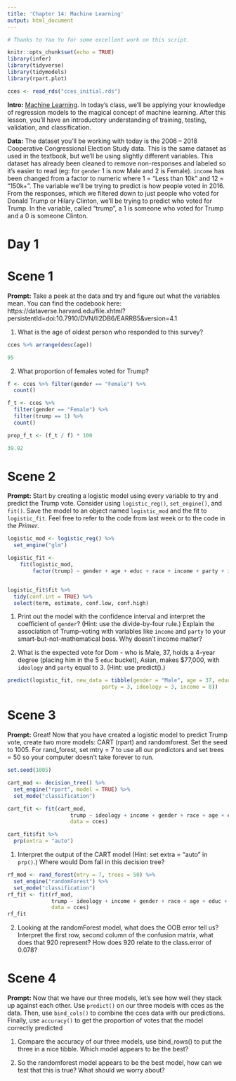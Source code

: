 ```yaml
---
title: 'Chapter 14: Machine Learning'
output: html_document
---
```


```r
# Thanks to Yao Yu for some excellent work on this script.

knitr::opts_chunk$set(echo = TRUE)
library(infer)
library(tidyverse)
library(tidymodels)
library(rpart.plot)

cces <- read_rds("cces_initial.rds")
```

**Intro:** [Machine Learning](https://davidkane9.github.io/PPBDS/14-machine-learning.html). In today's class, we'll be applying your knowledge of regression models to the magical concept of machine learning. After this lesson, you'll have an introductory understanding of training, testing, validation, and classification.

**Data:** The dataset you'll be working with today is the 2006 -- 2018 Cooperative Congressional Election Study data. This is the same dataset as used in the textbook, but we'll be using slightly different variables. This dataset has already been cleaned to remove non-responses and labeled so it's easier to read (eg: for `gender` 1 is now Male and 2 is Female). `income` has been changed from a factor to numeric where 1 = "Less than 10k" and 12 = "150k+". The variable we'll be trying to predict is how people voted in 2016. From the responses, which we filtered down to just people who voted for Donald Trump or Hilary Clinton, we'll be trying to predict who voted for Trump. In the variable, called "trump", a 1 is someone who voted for Trump and a 0 is someone Clinton.

# Day 1

# Scene 1

**Prompt:** Take a peek at the data and try and figure out what the variables mean. You can find the codebook here: https://dataverse.harvard.edu/file.xhtml?persistentId=doi:10.7910/DVN/II2DB6/EARRB5&version=4.1 

1) What is the age of oldest person who responded to this survey?

```r
cces %>% arrange(desc(age))

95
```


2) What proportion of females voted for Trump? 


```r
f <- cces %>% filter(gender == "Female") %>% 
  count()

f_t <- cces %>% 
  filter(gender == "Female") %>% 
  filter(trump == 1) %>% 
  count()

prop_f_t <- (f_t / f) * 100

39.92
```


# Scene 2

**Prompt:** Start by creating a logistic model using every variable to try and predict the Trump vote. Consider using `logistic_reg()`, `set_engine()`, and `fit()`. Save the model to an object named `logistic_mod` and the fit to `logistic_fit`. Feel free to refer to the code from last week or to the code in the *Primer*.

```r

logistic_mod <- logistic_reg() %>%
  set_engine("glm")  

logistic_fit <-  
    fit(logistic_mod,
        factor(trump) ~ gender + age + educ + race + income + party + ideology, data = cces)


logistic_fit$fit %>% 
  tidy(conf.int = TRUE) %>% 
  select(term, estimate, conf.low, conf.high)

```


1) Print out the model with the confidence interval and interpret the coefficient of `gender`? (Hint: use the divide-by-four rule.) Explain the association of Trump-voting with variables like `income` and `party` to your smart-but-not-mathematical boss. Why doesn't income matter?

2) What is the expected vote for Dom - who is Male, 37, holds a 4-year degree (placing him in the 5 `educ` bucket), Asian, makes $77,000, with `ideology` and `party` equal to 3. (Hint: use predict().)


```r


predict(logistic_fit, new_data = tibble(gender = "Male", age = 37, educ = 5, race = "Asian", 
                              party = 3, ideology = 3, income = 8))

```



# Scene 3

**Prompt:** Great! Now that you have created a logistic model to predict Trump vote, create two more models: CART (rpart) and randomforest. Set the seed to 1005. For rand_forest, set mtry = 7 to use all our predictors and set trees = 50 so your computer doesn't take forever to run.

```r

set.seed(1005)

cart_mod <- decision_tree() %>%
  set_engine("rpart", model = TRUE) %>%
  set_mode("classification")

cart_fit <- fit(cart_mod,
                    trump ~ ideology + income + gender + race + age + educ + party,
                    data = cces)

cart_fit$fit %>%
  prp(extra = "auto")

```


1) Interpret the output of the CART model (Hint: set extra = "auto" in `prp()`.) Where would Dom fall in this decision tree? 


```r

rf_mod <- rand_forest(mtry = 7, trees = 50) %>%
  set_engine("randomForest") %>%
  set_mode("classification")
rf_fit <- fit(rf_mod,
              trump ~ ideology + income + gender + race + age + educ + party,
              data = cces)
rf_fit

```


2) Looking at the randomForest model, what does the OOB error tell us? Interpret the first row, second column of the confusion matrix, what does that 920 represent? How does 920 relate to the class.error of 0.078?



# Scene 4

**Prompt:** Now that we have our three models, let's see how well they stack up against each other. Use `predict()` on our three models with cces as the data. Then, use `bind_cols()` to combine the cces data with our predictions. Finally, use `accuracy()` to get the proportion of votes that the model correctly predicted

1) Compare the accuracy of our three models, use bind_rows() to put the three in a nice tibble. Which model appears to be the best?

2) So the randomforest model appears to be the best model, how can we test that this is true? What should we worry about?


